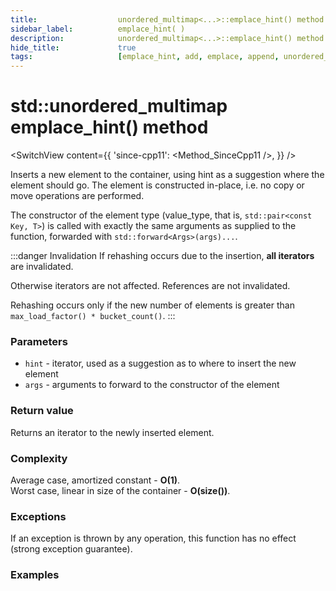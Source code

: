 ```yaml
---
title:					unordered_multimap<...>::emplace_hint() method
sidebar_label:			emplace_hint( )
description:			unordered_multimap<...>::emplace_hint() method C++ documentation
hide_title:				true
tags:					[emplace_hint, add, emplace, append, unordered_multimap]
---
```



<!----------------- Codes ---------------------->

<!-- emplace_hint() -->

# std::unordered_multimap emplace_hint() method

<SwitchView content={{
    'since-cpp11': <Method_SinceCpp11 />,
    }} />

Inserts a new element to the container, using hint as a suggestion where the element should go. The element is constructed in-place, i.e. no copy or move operations are performed.

The constructor of the element type (value_type, that is, `std::pair<const Key, T>`) is called with exactly the same arguments as supplied to the function, forwarded with `std::forward<Args>(args)...`.

:::danger Invalidation
If rehashing occurs due to the insertion, **all iterators** are invalidated.

Otherwise iterators are not affected. References are not invalidated.

Rehashing occurs only if the new number of elements is greater than `max_load_factor() * bucket_count()`.
:::

### Parameters

 - `hint` - iterator, used as a suggestion as to where to insert the new element
 - `args` - arguments to forward to the constructor of the element

### Return value

Returns an iterator to the newly inserted element.

### Complexity

Average case, amortized constant - **O(1)**.  
Worst case, linear in size of the container - **O(size())**.

### Exceptions

If an exception is thrown by any operation, this function has no effect (strong exception guarantee).

### Examples

<ImproveSection />

